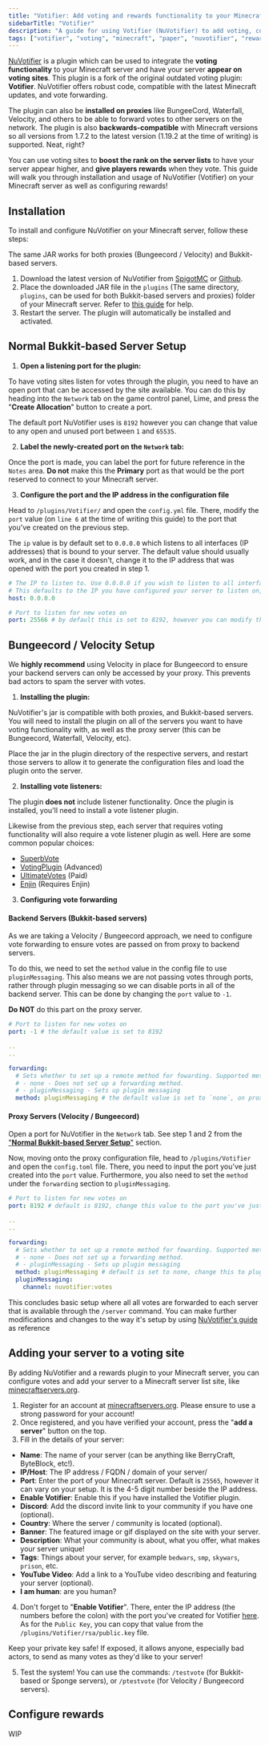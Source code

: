 ```yaml
---
title: "Votifier: Add voting and rewards functionality to your Minecraft Server"
sidebarTitle: "Votifier"
description: "A guide for using Votifier (NuVotifier) to add voting, configuring rewards, and more to your Minecraft server with voting sites."
tags: ["votifier", "voting", "minecraft", "paper", "nuvotifier", "rewards", "vote-forwarding"]
---
```


[NuVotifier](https://www.spigotmc.org/resources/nuvotifier.13449/) is a plugin which can be used to integrate the **voting functionality** to your Minecraft server and have your server **appear on voting sites**. This plugin is a fork of the original outdated voting plugin: **Votifier**. NuVotifier offers robust code, compatible with the latest Minecraft updates, and vote forwarding.

The plugin can also be **installed on proxies** like BungeeCord, Waterfall, Velocity, and others to be able to forward votes to other servers on the network. The plugin is also **backwards-compatible** with Minecraft versions so all versions from 1.7.2 to the latest version (1.19.2 at the time of writing) is supported. Neat, right?

You can use voting sites to **boost the rank on the server lists** to have your server appear higher, and **give players rewards** when they vote.
This guide will walk you through installation and usage of NuVotifier (Votifier) on your Minecraft server as well as configuring rewards!

## Installation

To install and configure NuVotifier on your Minecraft server, follow these steps:

<Tip>The same JAR works for both proxies (Bungeecord / Velocity) and Bukkit-based servers.</Tip>

1. Download the latest version of NuVotifier from [SpigotMC](https://www.spigotmc.org/resources/nuvotifier.13449/) or [Github](https://github.com/parallelblock/NuVotifier/releases).
2. Place the downloaded JAR file in the `plugins` (The same directory, `plugins`, can be used for both Bukkit-based servers and proxies) folder of your Minecraft server. Refer to [this guide](../../lime/importing-files) for help.
3. Restart the server. The plugin will automatically be installed and activated.

## Normal Bukkit-based Server Setup

1. **Open a listening port for the plugin:**

To have voting sites listen for votes through the plugin, you need to have an open port that can be accessed by the site available. You can do this by heading into the `Network` tab on the game control panel, Lime, and press the "**Create Allocation**" button to create a port.

The default port NuVotifier uses is `8192` however you can change that value to any open and unused port between `1` and `65535`. 

2. **Label the newly-created port on the `Network` tab:**

Once the port is made, you can label the port for future reference in the `Notes` area. **Do not** make this the **Primary** port as that would be the port reserved to connect to your Minecraft server. 

3. **Configure the port and the IP address in the configuration file**

Head to `/plugins/Votifier/` and open the `config.yml` file. There, modify the `port` value (on `line 6` at the time of writing this guide) to the port that you've created on the previous step.

The `ip` value is by default set to `0.0.0.0` which listens to all interfaces (IP addresses) that is bound to your server. The default value should usually work, and in the case it doesn't, change it to the IP address that was opened with the port you created in step 1. 

```yml /plugins/Votifier/config.yml
# The IP to listen to. Use 0.0.0.0 if you wish to listen to all interfaces on your server. (All IP addresses)
# This defaults to the IP you have configured your server to listen on, or 0.0.0.0 if you have not configured this.
host: 0.0.0.0

# Port to listen for new votes on
port: 25566 # by default this is set to 8192, however you can modify this value to whichever port you have opened.
```

## Bungeecord / Velocity Setup

<Warning>We **highly recommend** using Velocity in place for Bungeecord to ensure your backend servers can only be accessed by your proxy. This prevents bad actors to spam the server with votes.</Warning>

1. **Installing the plugin:**

NuVotifier's jar is compatible with both proxies, and Bukkit-based servers. You will need to install the plugin on all of the servers you want to have voting functionality with, as well as the proxy server (this can be Bungeecord, Waterfall, Velocity, etc).

Place the jar in the plugin directory of the respective servers, and restart those servers to allow it to generate the configuration files and load the plugin onto the server.

2. **Installing vote listeners:**

<Info>The plugin **does not** include listener functionality. Once the plugin is installed, you'll need to install a vote listener plugin.</Info>

Likewise from the previous step, each server that requires voting functionality will also require a vote listener plugin as well. Here are some common popular choices:

- [SuperbVote](https://www.spigotmc.org/resources/superbvote.11626/)
- [VotingPlugin](https://www.spigotmc.org/resources/votingplugin.15358/) (Advanced)
- [UltimateVotes](https://www.spigotmc.org/resources/ultimatevotes-1-8-8-1-15-2-spigot-bungeecord-uuid.516/) (Paid)
- [Enjin](https://www.spigotmc.org/resources/enjin-cms-donationcraft-plugin.17209/) (Requires Enjin)

3. **Configuring vote forwarding**

#### Backend Servers (Bukkit-based servers)

As we are taking a Velocity / Bungeecord approach, we need to configure vote forwarding to ensure votes are passed on from proxy to backend servers.

To do this, we need to set the `method` value in the config file to use `pluginMessaging`. This also means we are not passing votes through ports, rather through plugin messaging so we can disable ports in all of the backend server. This can be done by changing the `port` value to `-1`. 

**Do NOT** do this part on the proxy server.

```yml /plugins/Votifier/config.yml
# Port to listen for new votes on
port: -1 # the default value is set to 8192

..
..

forwarding:
  # Sets whether to set up a remote method for fowarding. Supported methods:
  # - none - Does not set up a forwarding method.
  # - pluginMessaging - Sets up plugin messaging
  method: pluginMessaging # the default value is set to `none`, on proxy setups change this to `pluginMessaging`.
```

#### Proxy Servers (Velocity / Bungeecord)

Open a port for NuVotifier in the `Network` tab. See step 1 and 2 from the ["**Normal Bukkit-based Server Setup**"](#normal-bukkit-based-server-setup) section. 

Now, moving onto the proxy configuration file, head to `/plugins/Votifier` and open the `config.toml` file. There, you need to input the port you've just created into the `port` value. Furthermore, you also need to set the `method` under the `forwarding` section to `pluginMessaging`.

```yml /plugins/Votifier/config.toml
# Port to listen for new votes on
port: 8192 # default is 8192, change this value to the port you've just created

..
..

forwarding:
  # Sets whether to set up a remote method for fowarding. Supported methods:
  # - none - Does not set up a forwarding method.
  # - pluginMessaging - Sets up plugin messaging
  method: pluginMessaging # default is set to none, change this to pluginMessaging
  pluginMessaging:
    channel: nuvotifier:votes
```

This concludes basic setup where all all votes are forwarded to each server that is available through the `/server` command. You can make further modifications and changes to the way it's setup by using [NuVotifier's guide](https://github.com/NuVotifier/NuVotifier/wiki/Setup-Guide) as reference 

## Adding your server to a voting site

By adding NuVotifier and a rewards plugin to your Minecraft server, you can configure votes and add your server to a Minecraft server list site, like [minecraftservers.org](https://minecraftservers.org).

1. Register for an account at [minecraftservers.org](https://minecraftservers.org). Please ensure to use a strong password for your account!
2. Once registered, and you have verified your account, press the "**add a server**" button on the top.
3. Fill in the details of your server:
- **Name**: The name of your server (can be anything like BerryCraft, ByteBlock, etc!).
- **IP/Host**: The IP address / FQDN / domain of your server/
- **Port**: Enter the port of your Minecraft server. Default is `25565`, however it can vary on your setup. It is the 4-5 digit number beside the IP address.
- **Enable Votifier**: Enable this if you have installed the Votifier plugin.
- **Discord**: Add the discord invite link to your community if you have one (optional).
- **Country**: Where the server / community is located (optional).
- **Banner**: The featured image or gif displayed on the site with your server.
- **Description**: What your community is about, what you offer, what makes your server unique!
- **Tags**: Things about your server, for example `bedwars`, `smp`, `skywars`, `prison`, etc.
- **YouTube Video**: Add a link to a YouTube video describing and featuring your server (optional).
- **I am human**: are you human?

4. Don't forget to "**Enable Votifier**". There, enter the IP address (the numbers before the colon) with the port you've created for Votifier [here](#proxy-servers-velocity-bungeecord). As for the `Public Key`, you can copy that value from the `/plugins/Votifier/rsa/public.key` file.

<Warning>Keep your private key safe! If exposed, it allows anyone, especially bad actors, to send as many votes as they'd like to your server!</Warning>

5. Test the system! You can use the commands: `/testvote` (for Bukkit-based or Sponge servers), or `/ptestvote` (for Velocity / Bungeecord servers).

## Configure rewards

WIP

